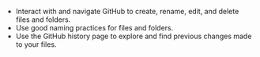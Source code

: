 -   Interact with and navigate GitHub to create, rename, edit, and
    delete files and folders.
-   Use good naming practices for files and folders.
-   Use the GitHub history page to explore and find previous changes made to your files.
